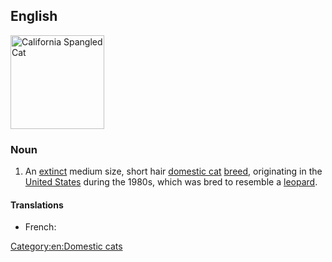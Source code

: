 ==English==
[[Image:Star Spangled Cat.jpg|thumb|right|150px|California Spangled Cat]]
{{wikipedia}}
{{commonscat|Star Spangled Cat}}

===Noun===
{{en-noun|head=[[California]] [[spangled|Spangled]] [[cat|Cat]]}}

# An [[extinct]] medium size, short hair [[domestic cat]] [[breed]], originating in the [[United States]] during the 1980s, which was bred to resemble a [[leopard]].

====Translations====
{{trans-top|cat breed}}
* French: {{t-|fr|Californian spangled|m}}
{{trans-mid}}
{{trans-bottom}}

[[Category:en:Domestic cats]]